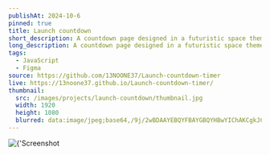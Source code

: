 ```yaml
---
publishAt: 2024-10-6
pinned: true
title: Launch countdown
short_description: A countdown page designed in a futuristic space theme.
long_description: A countdown page designed in a futuristic space theme.
tags:
  - JavaScript
  - Figma
source: https://github.com/13NOONE37/Launch-countdown-timer
live: https://13noone37.github.io/Launch-countdown-timer/
thumbnail:
  src: /images/projects/launch-countdown/thumbnail.jpg
  width: 1920
  height: 1080
  blurred: data:image/jpeg;base64,/9j/2wBDAAYEBQYFBAYGBQYHBwYIChAKCgkJChQODwwQFxQYGBcUFhYaHSUfGhsjHBYWICwgIyYnKSopGR8tMC0oMCUoKSj/2wBDAQcHBwoIChMKChMoGhYaKCgoKCgoKCgoKCgoKCgoKCgoKCgoKCgoKCgoKCgoKCgoKCgoKCgoKCgoKCgoKCgoKCj/wAARCAALABQDASIAAhEBAxEB/8QAGAAAAgMAAAAAAAAAAAAAAAAAAAQBAwj/xAAfEAACAwABBQEAAAAAAAAAAAABAgADERITISIxMlH/xAAXAQADAQAAAAAAAAAAAAAAAAAAAQIE/8QAFREBAQAAAAAAAAAAAAAAAAAAABL/2gAMAwEAAhEDEQA/AM+ooLAMeIJ7nNyWW11BQa35H8wxjprnqS1aYPETTK5I8YR4VrnyIQkpf//Z
---
```



<Section>
<Image
src={'/images/projects/launch-countdown/thumbnail.jpg'}
alt={'Screenshot of Launch countdown'}
blurred={'data:image/jpeg;base64,/9j/2wBDAAYEBQYFBAYGBQYHBwYIChAKCgkJChQODwwQFxQYGBcUFhYaHSUfGhsjHBYWICwgIyYnKSopGR8tMC0oMCUoKSj/2wBDAQcHBwoIChMKChMoGhYaKCgoKCgoKCgoKCgoKCgoKCgoKCgoKCgoKCgoKCgoKCgoKCgoKCgoKCgoKCgoKCgoKCj/wAARCAALABQDASIAAhEBAxEB/8QAGAAAAgMAAAAAAAAAAAAAAAAAAAQBAwj/xAAfEAACAwABBQEAAAAAAAAAAAABAgADERITISIxMlH/xAAXAQADAQAAAAAAAAAAAAAAAAAAAQIE/8QAFREBAQAAAAAAAAAAAAAAAAAAABL/2gAMAwEAAhEDEQA/AM+ooLAMeIJ7nNyWW11BQa35H8wxjprnqS1aYPETTK5I8YR4VrnyIQkpf//Z'}
width={1920}
height={3807}
/>
</Section>
